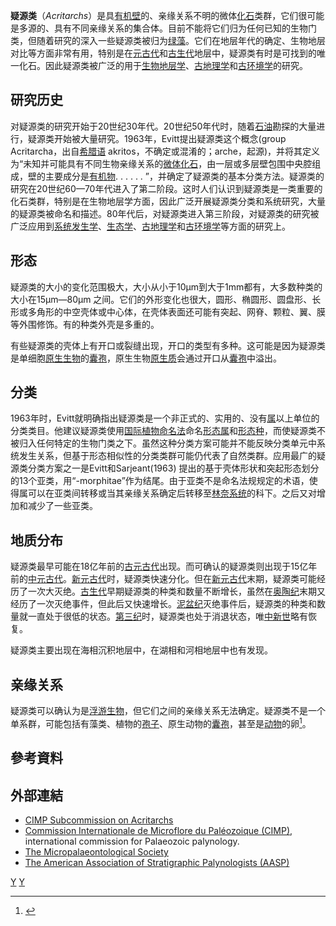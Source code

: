 {{Automatic Taxobox
| taxon = Acritarchs
| authority = Evitt, 1963
| fossil_range = {{Long fossil range|1800|0|earliest=固結紀}}[[中元古代|中元古代]]–[[第四紀|第四紀]]
| synonyms =
* Hystrichospheres 
}}

'''疑源类'''（''Acritarchs''）是具[[有机壁|有机壁]]的、亲缘关系不明的微体[[化石|化石]]类群，它们很可能是多源的、具有不同亲缘关系的集合体。目前不能将它们归为任何已知的生物门类，但随着研究的深入一些疑源类被归为[[绿藻|绿藻]]。它们在地层年代的确定、生物地层对比等方面非常有用，特别是在[[元古代|元古代]]和[[古生代|古生代]]地层中，疑源类有时是可找到的唯一化石。因此疑源类被广泛的用于[[生物地层学|生物地层学]]、[[古地理学|古地理学]]和[[古环境学|古环境学]]的研究。

==研究历史==
对疑源类的研究开始于20世纪30年代。20世纪50年代时，随着[[石油|石油]]勘探的大量进行，疑源类开始被大量研究。1963年，Evitt提出疑源类这个概念(group Acritarcha，出自[[希腊语|希腊语]] akritos，不确定或混淆的；arche，起源)，并将其定义为“未知并可能具有不同生物亲缘关系的[[微体化石|微体化石]]，由一层或多层壁包围中央腔组成，壁的主要成分是[[有机物|有机物]]. . . . . . ”，并确定了疑源类的基本分类方法。疑源类的研究在20世纪60—70年代进入了第二阶段。这时人们认识到疑源类是一类重要的化石类群，特别是在生物地层学方面，因此广泛开展疑源类分类和系统研究，大量的疑源类被命名和描述。80年代后，对疑源类进入第三阶段，对疑源类的研究被广泛应用到[[系统发生学|系统发生学]]、[[生态学|生态学]]、[[古地理学|古地理学]]和[[古环境学|古环境学]]等方面的研究上。

==形态==
疑源类的大小的变化范围极大，大小从小于10μm到大于1mm都有，大多数种类的大小在15μm—80μm 之间。它们的外形变化也很大，圆形、椭圆形、圆盘形、长形或多角形的中空壳体或中心体，在壳体表面还可能有突起、网脊、颗粒、翼、膜等外围修饰。有的种类外壳是多重的。

有些疑源类的壳体上有开口或裂缝出现，开口的类型有多种。这可能是因为疑源类是单细胞[[原生生物|原生生物]]的[[囊孢|囊孢]]，原生生物[[原生质|原生质]]会通过开口从[[囊孢|囊孢]]中溢出。

==分类==
1963年时，Evitt就明确指出疑源类是一个非正式的、实用的、没有[[属|属]]以上单位的分类类目。他建议疑源类使用[[国际植物命名法|国际植物命名法]]命名[[形态属|形态属]]和[[形态种|形态种]]，而使疑源类不被归入任何特定的生物门类之下。虽然这种分类方案可能并不能反映分类单元中系统发生关系，但基于形态相似性的分类类群可能仍代表了自然类群。应用最广的疑源类分类方案之一是Evitt和Sarjeant(1963) 提出的基于壳体形状和突起形态划分的13个亚类，用“-morphitae”作为结尾。由于亚类不是命名法规规定的术语，使得属可以在亚类间转移或当其亲缘关系确定后转移至[[双名法|林奈系统]]的科下。之后又对增加和减少了一些亚类。

==地质分布==
疑源类最早可能在18亿年前的[[古元古代|古元古代]]出现。而可确认的疑源类则出现于15亿年前的[[中元古代|中元古代]]。[[新元古代|新元古代]]时，疑源类快速分化。但在[[新元古代|新元古代]]末期，疑源类可能经历了一次大灭绝。[[古生代|古生代]]早期疑源类的种类和数量不断增长，虽然在[[奥陶纪|奥陶纪]]末期又经历了一次灭绝事件，但此后又快速增长。[[泥盆纪|泥盆纪]]灭绝事件后，疑源类的种类和数量就一直处于很低的状态。[[第三纪|第三纪]]时，疑源类也处于消退状态，唯[[中新世|中新世]]略有恢复。

疑源类主要出现在海相沉积地层中，在湖相和河相地层中也有发现。

==亲缘关系==
疑源类可以确认为是[[浮游生物|浮游生物]]，但它们之间的亲缘关系无法确定。疑源类不是一个单系群，可能包括有藻类、植物的[[孢子|孢子]]、原生动物的[[囊孢|囊孢]]，甚至是[[动物|动物]]的卵<ref name="one">{{Cite journal
| title = Doushantuo embryos preserved inside diapause egg cysts
| author1 = Leiming Yin
| author2 = Maoyan Zhu, Andrew H. Knoll, Xunlai Yuan, Junming Zhang & Jie Hu
| year = 2007
| journal = Nature
| volume = 446
| pages = 661-663
| url = http://www.nature.com/nature/journal/v446/n7136/full/nature05682.html
| format = extract
| doi = 10.1038/nature05682
| name = 1
| access-date = 2008-10-07
| archive-date = 2009-07-18
| archive-url = https://web.archive.org/web/20090718105531/http://www.nature.com/nature/journal/v446/n7136/full/nature05682.html
| dead-url = no
 }}</ref>。

==參考資料==
{{reflist}}

== 外部連結 ==
* [https://web.archive.org/web/20070222051456/http://www.cimp.ulg.ac.be/Acritarchs.html CIMP Subcommission on Acritarchs]
* [https://web.archive.org/web/20070217200459/http://www.cimp.ulg.ac.be/ Commission Internationale de Microflore du Paléozoique (CIMP)], international commission for Palaeozoic palynology.
* [http://www.nhm.ac.uk/hosted_sites/tms/ The Micropalaeontological Society] {{Wayback|url=http://www.nhm.ac.uk/hosted_sites/tms/ |date=20041208230552 }}
* [http://www.palynology.org/ The American Association of Stratigraphic Palynologists (AASP)] {{Wayback|url=http://www.palynology.org/ |date=20081023214351 }}
{{Taxonbar}}

[[Category:古生物|Y]]
[[Category:化石|Y]]